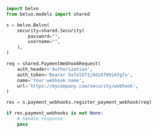 ```python RegisterPaymentWebhook.py
import belvo
from belvo.models import shared

s = belvo.Belvo(
    security=shared.Security(
        password="",
        username="",
    ),
)

req = shared.PaymentWebhookRequest(
    auth_header='Authorization',
    auth_token='Bearer hv7alD71j0dzXf09iKfg7u',
    name='Your webhook name',
    url='https://mycompany.com/security/webhook',
)

res = s.payment_webhooks.register_payment_webhook(req)

if res.payment_webhooks is not None:
    # handle response
    pass
```
